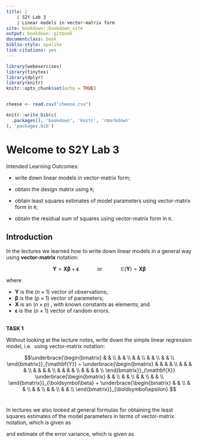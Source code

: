 ```yaml
---
title: |
    | S2Y Lab 3
    | Linear models in vector-matrix form
site: bookdown::bookdown_site
output: bookdown::gitbook
documentclass: book
biblio-style: apalike
link-citations: yes
---
```


```r
library(webexercises)
library(tinytex)
library(dplyr)
library(knitr)
knitr::opts_chunk$set(echo = TRUE)


cheese <- read.csv("cheese.csv")
```

```r
knitr::write_bib(c(
  .packages(), 'bookdown', 'knitr', 'rmarkdown'
), 'packages.bib')
```


# Welcome to S2Y Lab 3

Intended Learning Outcomes:

- write down linear models in vector-matrix form;

- obtain the design matrix using `R`;
 
- obtain least squares estimates of model parameters using vector-matrix form in `R`;
 
- obtain the residual sum of squares using vector-matrix form in `R`.

## Introduction

<!-- In the lectures we learned how to write down linear models in a general way using \textbf{vector-matrix} notation. For example, the following simple linear regression model -->
<!-- $$Y_i = \alpha + \beta x_i + \epsilon_i, \quad \epsilon_i \sim N(0, \sigma^2), \quad i=1,\ldots,n $$ -->

<!-- can be written in vector-matrix form, such that -->

In the lectures we learned how to write down linear models in a general way using **vector-matrix** notation:

$$\mathbf{Y} = \mathbf{X}\boldsymbol\beta + \boldsymbol\epsilon \quad\quad\quad \text{or} \quad\quad\quad \mathbb{E}(\mathbf{Y}) = \mathbf{X}\boldsymbol\beta$$

where

* $\mathbf{Y}$ is the $(n \times 1)$ vector of observations;
* $\boldsymbol{\beta}$ is the $(p \times 1)$ vector of parameters;
* $\mathbf{X}$ is an $(n \times p)$ \textbf{design matrix}, with known constants as elements; and
* $\boldsymbol{\epsilon}$ is the $(n \times 1)$ vector of random errors.

<!-- A general form for linear models can then be written as -->

<!-- $$\underbrace{\begin{bmatrix} y_1 \\ y_2 \\ \vdots \\ y_n \end{bmatrix}}_{\mathbf{Y}} = \underbrace{\begin{bmatrix} -->
<!--   x_{11} & x_{12} & \cdots & x_{1p} \\ -->
<!--   x_{21} & x_{22} & \cdots & x_{2p} \\ -->
<!--   \vdots  & \vdots  & \ddots & \vdots  \\ -->
<!--   x_{n1} & x_{n2} & \cdots & x_{np}  -->
<!--  \end{bmatrix}}_{\mathbf{X}} \underbrace{\begin{bmatrix} \beta_1 \\ \beta_2 \\ \vdots \\ \beta_p \end{bmatrix}}_{\boldsymbol \beta} + \underbrace{\begin{bmatrix} \epsilon_1 \\ \epsilon_2 \\ \vdots \\ \epsilon_n \end{bmatrix}}_{\boldsymbol \epsilon}$$ -->

<br>
**TASK 1**

Without looking at the lecture notes, write down the simple linear regression model, i.e. 
\begin{equation}
Y_i = \alpha + \beta x_i + \epsilon_i, \quad \epsilon_i \sim N(0, \sigma^2), \quad i=1,\ldots,n
(\#eq:SLR)
\end{equation}
using vector-matrix notation:

$$\underbrace{\begin{bmatrix} & & \\ & & \\ & & \\ & & \\ & & \\ \end{bmatrix}}_{\mathbf{Y}} = \underbrace{\begin{bmatrix}
& & & & \\ & & & & \\ & & & & \\ & & & & \\ & & & & \\
 \end{bmatrix}}_{\mathbf{X}} \underbrace{\begin{bmatrix} & & \\ & & \\ & & \\ & & \\ \end{bmatrix}}_{\boldsymbol\beta} +  \underbrace{\begin{bmatrix} & & \\ & & \\ & & \\ & & \\ & & \\ \end{bmatrix}}_{\boldsymbol\epsilon} $$
<br>

In lectures we also looked at general formulas for obtaining the least squares estimates of the model parameters in terms of vector-matrix notation, which is given as

\begin{equation}
\boldsymbol{\hat{\beta}} = (\mathbf{X}^\top\mathbf{X})^{-1}\mathbf{X}^\top\mathbf{Y}
(\#eq:LSE)
\end{equation}


and estimate of the error variance, which is given as

\begin{equation}
\hat{\sigma}^2=\frac{\text{RSS}}{n-p} =\frac{\mathbf{Y}^\top\mathbf{Y}-\mathbf{Y}^\top\mathbf{X}\boldsymbol{\hat{\beta}}}{n-p}
(\#eq:sigma)
\end{equation}

 
